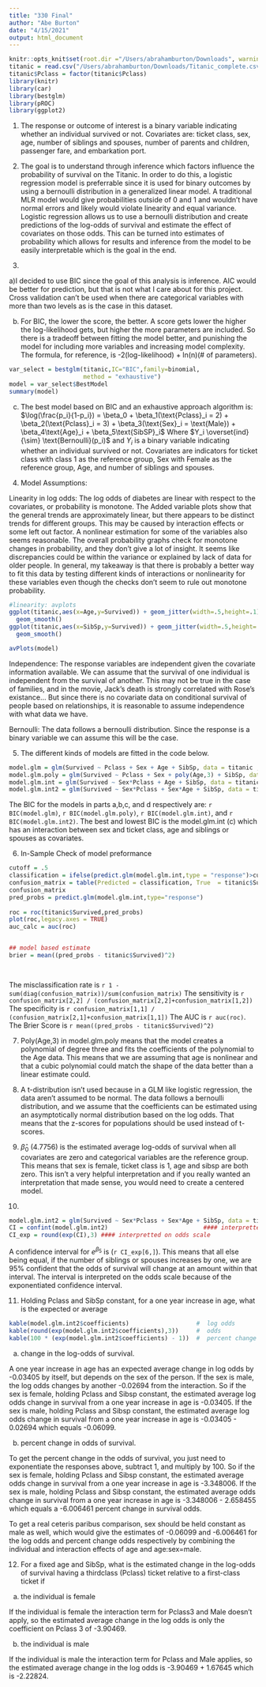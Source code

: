 ```yaml
---
title: "330 Final"
author: "Abe Burton"
date: "4/15/2021"
output: html_document
---
```


```r
knitr::opts_knit$set(root.dir ="/Users/abrahamburton/Downloads", warning=FALSE, message = FALSE )
titanic = read.csv("/Users/abrahamburton/Downloads/Titanic_complete.csv", header = TRUE, stringsAsFactors = TRUE)
titanic$Pclass = factor(titanic$Pclass)
library(knitr)
library(car)
library(bestglm)
library(pROC)
library(ggplot2)
```
1. The response or outcome of interest is a binary variable indicating whether an individual survived or not. Covariates are: ticket class, sex, age, number of siblings and spouses, number of parents and children, passenger fare, and embarkation port.

2. The goal is to understand through inference which factors influence the probability of survival on the Titanic. In order to do this, a logistic regression model is preferrable since it is used for binary outcomes by using a bernoulli distribution in a generalized linear model. A traditional MLR model would give probabilities outside of 0 and 1 and wouldn't have normal errors and likely would violate linearity and equal variance. Logistic regression allows us to use a bernoulli distribution and create predictions of the log-odds of survival and estimate the effect of covariates on those odds. This can be turned into estimates of probability which allows for results and inference from the model to be easily interpretable which is the goal in the end.

3. 

  a)I decided to use BIC since the goal of this analysis is inference. AIC would be better for prediction, but that is not what I care about for this project. Cross validation can't be used when there are categorical variables with more than two levels as is the case in this dataset.

  b) For BIC, the lower the score, the better. A score gets lower the higher the log-likelihood gets, but higher the more parameters are included. So there is a tradeoff between fitting the model better, and punishing the model for including more variables and increasing model complexity. The formula, for reference, is -2(log-likelihood) + ln(n)(# of parameters).
```r
var_select = bestglm(titanic,IC="BIC",family=binomial,
                     method = "exhaustive")
model = var_select$BestModel
summary(model)
```
   c) The best model based on BIC and an exhaustive approach algorithm is: $\log(\frac{p_i}{1-p_i}) = \beta_0 + \beta_1(\text{Pclass}_i = 2) + \beta_2(\text{Pclass}_i = 3) + \beta_3(\text{Sex}_i = \text{Male}) + \beta_4\text{Age}_i + \beta_5\text{SibSP}_i$ Where $Y_i \overset{ind}{\sim} \text{Bernoulli}(p_i)$ and $Y_i$ is a binary variable indicating whether an individual survived or not. Covariates are indicators for ticket class with class 1 as the reference group, Sex with Female as the reference group, Age, and number of siblings and spouses.

4. Model Assumptions:

Linearity in log odds: The log odds of diabetes are linear with respect to the covariates, or probability is monotone.
The Added variable plots show that the general trends are approximately linear, but there appears to be distinct trends for different groups. This may be caused by interaction effects or some left out factor. A nonlinear estimation for some of the variables also seems reasonable. The overall probability graphs check for monotone changes in probability, and they don't give a lot of insight. It seems like discrepancies could be within the variance or explained by lack of data for older people. In general, my takeaway is that there is probably a better way to fit this data by testing different kinds of interactions or nonlinearity for these variables even though the checks don't seem to rule out monotone probability.
```r
#linearity: avplots
ggplot(titanic,aes(x=Age,y=Survived)) + geom_jitter(width=.5,height=.1) + 
  geom_smooth() 
ggplot(titanic,aes(x=SibSp,y=Survived)) + geom_jitter(width=.5,height=.1) + 
  geom_smooth() 

avPlots(model)
```

Independence: The response variables are independent given the covariate information available. We can assume that the survival of one individual is independent from the survival of another. This may not be true in the case of families, and in the movie, Jack's death is strongly correlated with Rose's existance... But since there is no covariate data on conditional survival of people based on relationships, it is reasonable to assume independence with what data we have. 

Bernoulli: The data follows a bernoulli distribution. Since the response is a binary variable we can assume this will be the case.

5. The different kinds of models are fitted in the code below.

```r
model.glm = glm(Survived ~ Pclass + Sex + Age + SibSp, data = titanic , family = binomial)
model.glm.poly = glm(Survived ~ Pclass + Sex + poly(Age,3) + SibSp, data = titanic , family = binomial)
model.glm.int = glm(Survived ~ Sex*Pclass + Age + SibSp, data = titanic , family = binomial)
model.glm.int2 = glm(Survived ~ Sex*Pclass + Sex*Age + SibSp, data = titanic , family = binomial)


```

The BIC for the models in parts a,b,c, and d respectively are: `r BIC(model.glm)`, `r BIC(model.glm.poly)`, `r BIC(model.glm.int)`, and `r BIC(model.glm.int2)`. The best and lowest BIC is the model.glm.int (c) which has an interaction between sex and ticket class, age and siblings or spouses as covariates.

6. In-Sample Check of model preformance
```r

cutoff = .5
classification = ifelse(predict.glm(model.glm.int,type = "response")>cutoff,1,0)
confusion_matrix = table(Predicted = classification, True  = titanic$Survived)
confusion_matrix
pred_probs = predict.glm(model.glm.int,type="response")
  
roc = roc(titanic$Survived,pred_probs)
plot(roc,legacy.axes = TRUE)
auc_calc = auc(roc)


## model based estimate
brier = mean((pred_probs - titanic$Survived)^2)

  

```
The misclassification rate is `r 1 - sum(diag(confusion_matrix))/sum(confusion_matrix)`
The sensitivity is `r confusion_matrix[2,2] / (confusion_matrix[2,2]+confusion_matrix[1,2])`
The specificity is `r confusion_matrix[1,1] / (confusion_matrix[2,1]+confusion_matrix[1,1])`
The AUC is `r auc(roc)`.
The Brier Score is `r mean((pred_probs - titanic$Survived)^2)`


7. Poly(Age,3) in model.glm.poly means that the model creates a polynomial of degree three and fits the coefficients of the polynomial to the Age data. This means that we are assuming that age is nonlinear and that a cubic polynomial could match the shape of the data better than a linear estimate could. 

8. A t-distribution isn't used because in a GLM like logistic regression, the data aren't assumed to be normal. The data follows a bernoulli distribution, and we assume that the coefficients can be estimated using an asymptotically normal distribution based on the log odds. That means that the z-scores for populations should be used instead of t-scores.

9. $\hat{\beta}_0$ (4.7756) is the estimated average log-odds of survival when all covariates are zero and categorical variables are the reference group. This means that sex is female, ticket class is 1, age and sibsp are both zero. This isn't a very helpful interpretation and if you really wanted an interpretation that made sense, you would need to create a centered model.

10. 
```r
model.glm.int2 = glm(Survived ~ Sex*Pclass + Sex*Age + SibSp, data = titanic , family = binomial)
CI = confint(model.glm.int2)                           #### interpretted on log-odds scale
CI_exp = round(exp(CI),3) #### interpretted on odds scale
```

A confidence interval for $e^{\beta_5}$ is (`r CI_exp[6,]`). This means that all else being equal, if the number of siblings or spouses increases by one, we are 95% confident that the odds of survival will change at an amount within that interval. The interval is interpreted on the odds scale because of the exponentiated confidence interval.

11. Holding Pclass and SibSp constant, for a one year increase
in age, what is the expected or average
```r
kable(model.glm.int2$coefficients)                   #  log odds
kable(round(exp(model.glm.int2$coefficients),3))     #  odds
kable(100 * (exp(model.glm.int2$coefficients) - 1))  #  percent change in odds
```

(a) change in the log-odds of survival.

A one year increase in age has an expected average change in log odds by -0.03405 by itself, but depends on the sex of the person. If the sex is male, the log odds changes by another -0.02694 from the interaction. So if the sex is female, holding Pclass and Sibsp constant, the estimated average log odds change in survival from a one year increase in age is -0.03405. If the sex is male, holding Pclass and Sibsp constant, the estimated average log odds change in survival from a one year increase in age is -0.03405 - 0.02694 which equals -0.06099.

(b) percent change in odds of survival.

To get the percent change in the odds of survival, you just need to exponentiate the responses above, subtract 1, and multiply by 100. So if the sex is female, holding Pclass and Sibsp constant, the estimated average odds change in survival from a one year increase in age is -3.348006. If the sex is male, holding Pclass and Sibsp constant, the estimated average odds change in survival from a one year increase in age is -3.348006 - 2.658455 which equals a -6.006461 percent change in survival odds.

To get a real ceteris paribus comparison, sex should be held constant as male as well, which would give the estimates of -0.06099 and -6.006461 for the log odds and percent change odds respectively by combining the individual and interaction effects of age and age:sex=male.

12. For a fixed age and SibSp, what is the estimated change in the log-odds of survival having a thirdclass (Pclass) ticket relative to a first-class ticket if
(a) the individual is female 

If the individual is female the interaction term for Pclass3 and Male doesn't apply, so the estimated average change in the log odds is only the coefficient on Pclass 3 of -3.90469.

(b) the individual is male

If the individual is male the interaction term for Pclass and Male applies, so the estimated average change in the log odds is -3.90469 + 1.67645 which is -2.22824.
